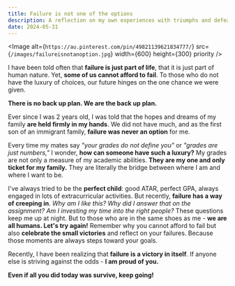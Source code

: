 ```yaml
---
title: Failure is not one of the options
description: A reflection on my own experiences with triumphs and defeats.
date: 2024-05-31
---
```


<Image
  alt={`https://au.pinterest.com/pin/49821139621834777/`}
  src={`/images/failureisnotanoption.jpg`}
  width={600}
  height={300}
  priority
/>

I have been told often that **failure is just part of life**, that it is just part of human nature. Yet, **some of us cannot afford to fail**. To those who do not have the luxury of choices, our future hinges on the one chance we were given.

**There is no back up plan. We are the back up plan.**

Ever since I was 2 years old, I was told that the hopes and dreams of my family **are held firmly in my hands**. We did not have much, and as the first son of an immigrant family, **failure was never an option** for me.

Every time my mates say *"your grades do not define you"* or *"grades are just numbers,"* I wonder, **how can someone have such a luxury?** My grades are not only a measure of my academic abilities. **They are my one and only ticket for my family.** They are literally the bridge between where I am and where I want to be.

I've always tried to be the **perfect child**: good ATAR, perfect GPA, always engaged in lots of extracurricular activities. But recently, **failure has a way of creeping in**. *Why am I like this?* *Why did I answer that on the assignment?* *Am I investing my time into the right people?* These questions keep me up at night. But to those who are in the same shoes as me - **we are all humans. Let's try again!** Remember why you cannot afford to fail but also **celebrate the small victories** and reflect on your failures. Because those moments are always steps toward your goals.

Recently, I have been realizing that **failure is a victory in itself**. If anyone else is striving against the odds - **I am proud of you.**

**Even if all you did today was survive, keep going!**
